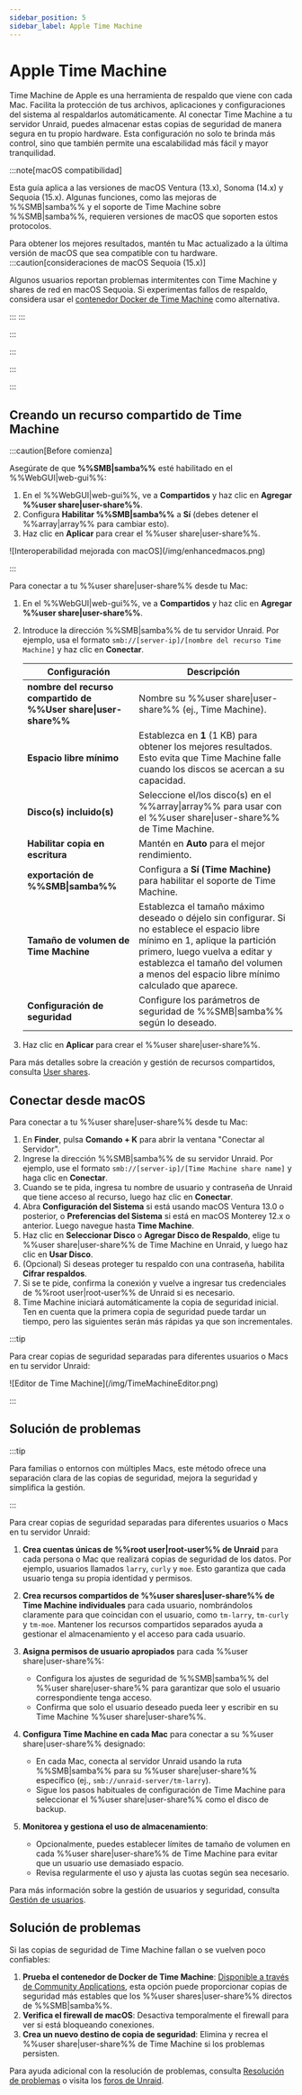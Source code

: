```yaml
---
sidebar_position: 5
sidebar_label: Apple Time Machine
---
```



# Apple Time Machine

Time Machine de Apple es una herramienta de respaldo que viene con cada Mac. Facilita la protección de tus archivos, aplicaciones y configuraciones del sistema al respaldarlos automáticamente. Al conectar Time Machine a tu servidor Unraid, puedes almacenar estas copias de seguridad de manera segura en tu propio hardware. Esta configuración no solo te brinda más control, sino que también permite una escalabilidad más fácil y mayor tranquilidad.

:::note[macOS compatibilidad]

Esta guía aplica a las versiones de macOS Ventura (13.x), Sonoma (14.x) y Sequoia (15.x). Algunas funciones, como las mejoras de %%SMB|samba%% y el soporte de Time Machine sobre %%SMB|samba%%, requieren versiones de macOS que soporten estos protocolos.

Para obtener los mejores resultados, mantén tu Mac actualizado a la última versión de macOS que sea compatible con tu hardware.
:::caution[consideraciones de macOS Sequoia (15.x)]

Algunos usuarios reportan problemas intermitentes con Time Machine y shares de red en macOS Sequoia. Si experimentas fallos de respaldo, considera usar el [contenedor Docker de Time Machine](https://unraid.net/community/apps?q=time+machine#r) como alternativa.

:::
:::

:::

:::

:::

:::

## Creando un recurso compartido de Time Machine

:::caution[Before comienza]

Asegúrate de que **%%SMB|samba%%** esté habilitado en el %%WebGUI|web-gui%%:

1. En el %%WebGUI|web-gui%%, ve a **Compartidos** y haz clic en **Agregar %%user share|user-share%%**.
2. Configura **Habilitar %%SMB|samba%%** a **Sí** (debes detener el %%array|array%% para cambiar esto).
3. Haz clic en **Aplicar** para crear el %%user share|user-share%%.

<div style={{ margen: 'auto', maxAnchura: '600px', display: 'flex', flexDirection: 'columna', alignItems: 'centro' }}>
  ![Interoperabilidad mejorada con macOS](/img/enhancedmacos.png)
</div>

:::

Para conectar a tu %%user share|user-share%% desde tu Mac:

1. En el %%WebGUI|web-gui%%, ve a **Compartidos** y haz clic en **Agregar %%user share|user-share%%**.

2. Introduce la dirección %%SMB|samba%% de tu servidor Unraid. Por ejemplo, usa el formato `smb://[server-ip]/[nombre del recurso Time Machine]` y haz clic en **Conectar**.

   | Configuración                                                   | Descripción                                                                                                                                                                                                                                               |
   | --------------------------------------------------------------- | --------------------------------------------------------------------------------------------------------------------------------------------------------------------------------------------------------------------------------------------------------- |
   | **nombre del recurso compartido de %%User share\|user-share%%** | Nombre su %%user share\|user-share%% (ej., Time Machine).                                                                                                                                                                                                 |
   | **Espacio libre mínimo**                                        | Establezca en **1** (1 KB) para obtener los mejores resultados. Esto evita que Time Machine falle cuando los discos se acercan a su capacidad.                                                                                                            |
   | **Disco(s) incluido(s)**                                        | Seleccione el/los disco(s) en el %%array\|array%% para usar con el %%user share\|user-share%% de Time Machine.                                                                                                                                            |
   | **Habilitar copia en escritura**                                | Mantén en **Auto** para el mejor rendimiento.                                                                                                                                                                                                             |
   | **exportación de %%SMB\|samba%%**                               | Configura a **Sí (Time Machine)** para habilitar el soporte de Time Machine.                                                                                                                                                                              |
   | **Tamaño de volumen de Time Machine**                           | Establezca el tamaño máximo deseado o déjelo sin configurar. Si no establece el espacio libre mínimo en 1, aplique la partición primero, luego vuelva a editar y establezca el tamaño del volumen a menos del espacio libre mínimo calculado que aparece. |
   | **Configuración de seguridad**                                  | Configure los parámetros de seguridad de %%SMB\|samba%% según lo deseado.                                                                                                                                                                                 |

3. Haz clic en **Aplicar** para crear el %%user share|user-share%%.

Para más detalles sobre la creación y gestión de recursos compartidos, consulta [User shares](./shares.mdx).

## Conectar desde macOS

Para conectar a tu %%user share|user-share%% desde tu Mac:

1. En **Finder**, pulsa **Comando + K** para abrir la ventana "Conectar al Servidor".
2. Ingrese la dirección %%SMB|samba%% de su servidor Unraid. Por ejemplo, use el formato `smb://[server-ip]/[Time Machine share name]` y haga clic en **Conectar**.
3. Cuando se te pida, ingresa tu nombre de usuario y contraseña de Unraid que tiene acceso al recurso, luego haz clic en **Conectar**.
4. Abra **Configuración del Sistema** si está usando macOS Ventura 13.0 o posterior, o **Preferencias del Sistema** si está en macOS Monterey 12.x o anterior. Luego navegue hasta **Time Machine**.
5. Haz clic en **Seleccionar Disco** o **Agregar Disco de Respaldo**, elige tu %%user share|user-share%% de Time Machine en Unraid, y luego haz clic en **Usar Disco**.
6. (Opcional) Si deseas proteger tu respaldo con una contraseña, habilita **Cifrar respaldos**.
7. Si se te pide, confirma la conexión y vuelve a ingresar tus credenciales de %%root user|root-user%% de Unraid si es necesario.
8. Time Machine iniciará automáticamente la copia de seguridad inicial. Ten en cuenta que la primera copia de seguridad puede tardar un tiempo, pero las siguientes serán más rápidas ya que son incrementales.

:::tip

Para crear copias de seguridad separadas para diferentes usuarios o Macs en tu servidor Unraid:

<div style={{ margen: 'auto', maxAnchura: '600px', display: 'flex', flexDirection: 'columna', alignItems: 'centro' }}>
  ![Editor de Time Machine](/img/TimeMachineEditor.png)
</div>

:::

## Solución de problemas

:::tip

Para familias o entornos con múltiples Macs, este método ofrece una separación clara de las copias de seguridad, mejora la seguridad y simplifica la gestión.

:::

Para crear copias de seguridad separadas para diferentes usuarios o Macs en tu servidor Unraid:

1. **Crea cuentas únicas de %%root user|root-user%% de Unraid** para cada persona o Mac que realizará copias de seguridad de los datos. Por ejemplo, usuarios llamados `larry`, `curly` y `moe`. Esto garantiza que cada usuario tenga su propia identidad y permisos.

2. **Crea recursos compartidos de %%user shares|user-share%% de Time Machine individuales** para cada usuario, nombrándolos claramente para que coincidan con el usuario, como `tm-larry`, `tm-curly` y `tm-moe`. Mantener los recursos compartidos separados ayuda a gestionar el almacenamiento y el acceso para cada usuario.

3. **Asigna permisos de usuario apropiados** para cada %%user share|user-share%%:
   - Configura los ajustes de seguridad de %%SMB|samba%% del %%user share|user-share%% para garantizar que solo el usuario correspondiente tenga acceso.
   - Confirma que solo el usuario deseado pueda leer y escribir en su Time Machine %%user share|user-share%%.

4. **Configura Time Machine en cada Mac** para conectar a su %%user share|user-share%% designado:
   - En cada Mac, conecta al servidor Unraid usando la ruta %%SMB|samba%% para su %%user share|user-share%% específico (ej., `smb://unraid-server/tm-larry`).
   - Sigue los pasos habituales de configuración de Time Machine para seleccionar el %%user share|user-share%% como el disco de backup.

5. **Monitorea y gestiona el uso de almacenamiento**:
   - Opcionalmente, puedes establecer límites de tamaño de volumen en cada %%user share|user-share%% de Time Machine para evitar que un usuario use demasiado espacio.
   - Revisa regularmente el uso y ajusta las cuotas según sea necesario.

Para más información sobre la gestión de usuarios y seguridad, consulta [Gestión de usuarios](../../system-administration/secure-your-server/user-management.mdx).

## Solución de problemas

Si las copias de seguridad de Time Machine fallan o se vuelven poco confiables:

1. **Prueba el contenedor de Docker de Time Machine**: [Disponible a través de Community Applications](https://unraid.net/community/apps?q=time+machine#r), esta opción puede proporcionar copias de seguridad más estables que los %%user shares|user-share%% directos de %%SMB|samba%%.
2. **Verifica el firewall de macOS**: Desactiva temporalmente el firewall para ver si está bloqueando conexiones.
3. **Crea un nuevo destino de copia de seguridad**: Elimina y recrea el %%user share|user-share%% de Time Machine si los problemas persisten.

Para ayuda adicional con la resolución de problemas, consulta [Resolución de problemas](../../troubleshooting/troubleshooting.mdx) o visita los [foros de Unraid](https://forums.unraid.net/).
